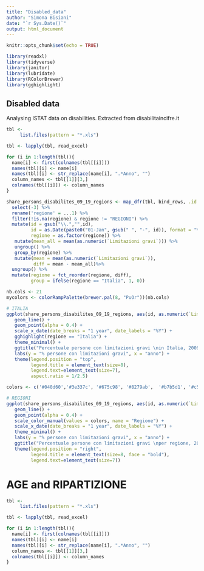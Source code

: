 ```yaml
---
title: "Disabled_data"
author: "Simona Bisiani"
date: "`r Sys.Date()`"
output: html_document
---
```


```r
knitr::opts_chunk$set(echo = TRUE)
```

```r
library(readxl)
library(tidyverse)
library(janitor)
library(lubridate)
library(RColorBrewer)
library(gghighlight)
```


## Disabled data

Analysing ISTAT data on disabilities. Extracted from disabilitaincifre.it

```r

tbl <-
     list.files(pattern = "*.xls")

tbl <- lapply(tbl, read_excel)

for (i in 1:length(tbl)){
  name[i] <- first(colnames(tbl[[i]]))
  names(tbl)[i] <- name[i]
  names(tbl)[i] <- str_replace(name[i], ".*Anno", "")
  column_names <- tbl[[1]][3,]
  colnames(tbl[[i]]) <- column_names
}

share_persons_disabilites_09_19_regions <- map_dfr(tbl, bind_rows, .id = "id") %>% 
  select(-3) %>% 
  rename('regione' = ...1) %>% 
  filter(!is.na(regione) & regione != "REGIONI") %>% 
  mutate(id = gsub("\\.","",id),
         id = as.Date(paste0("01-Jan", gsub(" ", "-", id)), format = "%d-%b-%Y"),
         regione = as.factor(regione)) %>%
   mutate(mean_all = mean(as.numeric(`Limitazioni gravi`))) %>% 
   ungroup() %>%
   group_by(regione) %>% 
   mutate(mean = mean(as.numeric(`Limitazioni gravi`)),
          diff = mean - mean_all)%>% 
  ungroup() %>% 
  mutate(regione = fct_reorder(regione, diff),
         group = ifelse(regione == "Italia", 1, 0))

nb.cols <- 21
mycolors <- colorRampPalette(brewer.pal(8, "PuOr"))(nb.cols)

# ITALIA 
ggplot(share_persons_disabilites_09_19_regions, aes(id, as.numeric(`Limitazioni gravi`), color = regione)) +
   geom_line() +
   geom_point(alpha = 0.4) +
   scale_x_date(date_breaks = "1 year", date_labels = "%Y") +
   gghighlight(regione == "Italia") +
   theme_minimal() +
   ggtitle("Percentuale persone con limitazioni gravi \nin Italia, 2009-2019") +
   labs(y = "% persone con limitazioni gravi", x = "anno") +
   theme(legend.position = "top",
         legend.title = element_text(size=8), 
         legend.text=element_text(size=7),
         aspect.ratio = 1/2.5)

colors <- c('#040d60','#3e337c', '#675c98', '#8279ab',  '#b7b5d1', '#c5c5da',  '#f4f4f4', '#fdf0cc', '#fae1b8', '#f6d3a6', '#f1c495', '#ecb685', '#e6a876', '#e09968', '#d98b5c', '#d17d51', '#c96f48', '#c16140', '#b9523b',  '#a73336',  '#93003a')

# REGIONI
ggplot(share_persons_disabilites_09_19_regions, aes(id, as.numeric(`Limitazioni gravi`), color = regione)) +
   geom_line() +
   geom_point(alpha = 0.4) +
   scale_color_manual(values = colors, name = "Regione") + 
   scale_x_date(date_breaks = "1 year", date_labels = "%Y") +
   theme_minimal() +
   labs(y = "% persone con limitazioni gravi", x = "anno") +
   ggtitle("Percentuale persone con limitazioni gravi \nper regione, 2009-2019") +
   theme(legend.position = "right",
         legend.title = element_text(size=8, face = "bold"), 
         legend.text=element_text(size=7))

```

# AGE and RIPARTIZIONE

```r

tbl <-
     list.files(pattern = "*.xls")

tbl <- lapply(tbl, read_excel)

for (i in 1:length(tbl)){
  name[i] <- first(colnames(tbl[[i]]))
  names(tbl)[i] <- name[i]
  names(tbl)[i] <- str_replace(name[i], ".*Anno", "")
  column_names <- tbl[[1]][3,]
  colnames(tbl[[i]]) <- column_names
}


```


